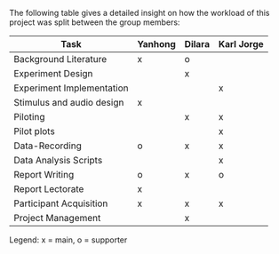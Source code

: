 The following table gives a detailed insight on how the workload of this project was split between the group members:

| Task                          | Yanhong|  Dilara   |Karl Jorge|
|-------------------------------|--------|-----------|----------|
|   Background Literature       |  x     |    o      |          |
|   Experiment Design           |        |    x      |          |
|   Experiment Implementation   |        |           |    x     |
|   Stimulus and audio design   |  x     |           |          |
|   Piloting                    |        |    x      |    x     |
|   Pilot plots                 |        |           |    x     |
|   Data-Recording              |  o     |    x      |    x     |
|   Data Analysis Scripts       |        |           |    x     |
|   Report Writing              |  o     |    x      |    o     |
|   Report Lectorate            |  x     |           |          |
|   Participant Acquisition     |  x     |    x      |    x     |
|   Project Management          |        |    x      |          |

Legend: x = main, o = supporter